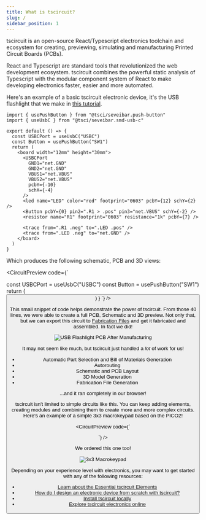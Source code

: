 ```yaml
---
title: What is tscircuit?
slug: /
sidebar_position: 1
---
```


tscircuit is an open-source React/Typescript electronics toolchain and ecosystem
for creating, previewing, simulating and manufacturing Printed Circuit Boards
(PCBs).

React and Typescript are standard tools that revolutionized the web development
ecosystem. tscircuit combines the powerful static analysis of Typescript with
the modular component system of React to make developing electronics faster,
easier and more automated.

Here's an example of a basic tscircuit electronic device, it's the USB
flashlight that we make in [this tutorial](../tutorials/building-a-simple-usb-flashlight.md).

```tsx
import { usePushButton } from "@tsci/seveibar.push-button"
import { useUsbC } from "@tsci/seveibar.smd-usb-c"

export default () => {
  const USBCPort = useUsbC("USBC")
  const Button = usePushButton("SW1")
  return (
    <board width="12mm" height="30mm">
      <USBCPort
        GND1="net.GND"
        GND2="net.GND"
        VBUS1="net.VBUS"
        VBUS2="net.VBUS"
        pcbY={-10}
        schX={-4}
      />
      <led name="LED" color="red" footprint="0603" pcbY={12} schY={2} />
      <Button pcbY={0} pin2=".R1 > .pos" pin3="net.VBUS" schY={-2} />
      <resistor name="R1" footprint="0603" resistance="1k" pcbY={7} />

      <trace from=".R1 .neg" to=".LED .pos" />
      <trace from=".LED .neg" to="net.GND" />
    </board>
  )
}
```

Which produces the following schematic, PCB and 3D views:


<CircuitPreview code={`

  const USBCPort = useUsbC("USBC")
  const Button = usePushButton("SW1")
  return (
    <board width="12mm" height="30mm">
      <USBCPort
        GND1="net.GND"
        GND2="net.GND"
        VBUS1="net.VBUS"
        VBUS2="net.VBUS"
        pcbY={-10}
        schX={-4}
      />
      <led name="LED" color="red" footprint="0603" pcbY={12} schY={2} />
      <Button pcbY={0} pin2=".R1 > .pos" pin3="net.VBUS" schY={-2} />
      <resistor name="R1" footprint="0603" resistance="1k" pcbY={7} />
      <trace from=".R1 .neg" to=".LED .pos" />
      <trace from=".LED .neg" to="net.GND" />
    </board>
  )
}
`} />

This small snippet of code helps demonstrate the power of tscircuit. From those
40 lines, we were able to create a full PCB, Schematic and 3D preview. Not only
that, but we can export this circuit to [Fabrication Files](../guides/understanding-fabrication-files)
and get it fabricated and assembled. In fact we did!


<div style={{ display: "flex", justifyContent: "center", marginBottom: 18 }}>
<img style={{maxWidth: 400}} src={usbcflashlight} alt="USB Flashlight PCB After Manufacturing" />
</div>

It may not seem like much, but tscircuit just handled a _lot_ of work for us!

- Automatic Part Selection and Bill of Materials Generation
- Autorouting
- Schematic and PCB Layout
- 3D Model Generation
- Fabrication File Generation

...and it ran completely in our browser!

tscircuit isn't limited to simple circuits like this. You can keep adding
elements, creating modules and combining them to create more and more complex
circuits. Here's an example of a simple 3x3 macrokeypad based on the PICO2!


<CircuitPreview code={`

`} />

We ordered this one too!


<div style={{ display: "flex", justifyContent: "center", marginBottom: 24 }}>
<img style={{maxHeight: 400}} src={macrokeypad} alt="3x3 Macrokeypad" />
</div>

Depending on your experience level with electronics, you may want to get started
with any of the following resources:

- [Learn about the Essential tscircuit Elements](../guides/essential-elements)
- [How do I design an electronic device from scratch with tscircuit?](../building-electronics/designing-electronics-from-scratch)
- [Install tscircuit locally](./installation)
- [Explore tscircuit electronics online](https://tscircuit.com)
